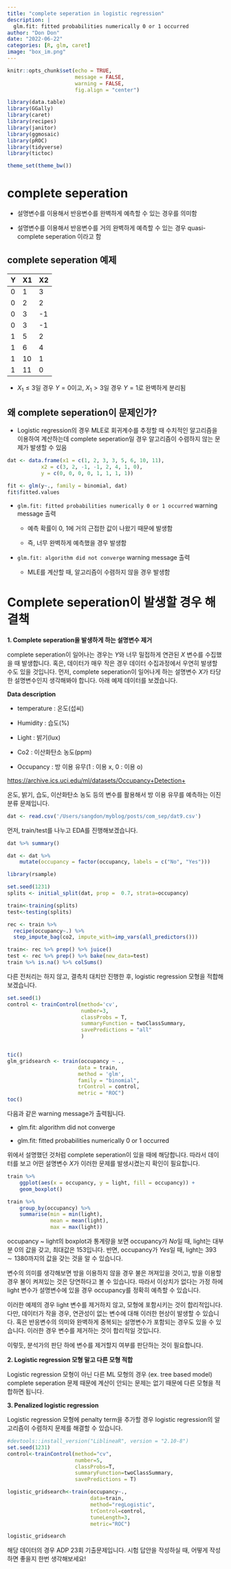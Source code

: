 ```yaml
---
title: "complete seperation in logistic regression"
description: |
  glm.fit: fitted probabilities numerically 0 or 1 occurred
author: "Don Don"
date: "2022-06-22"
categories: [R, glm, caret]
image: "box_im.png"
---
```



```r
knitr::opts_chunk$set(echo = TRUE,
                      message = FALSE, 
                      warning = FALSE,
                      fig.align = "center")
```

```r
library(data.table)
library(GGally)
library(caret)
library(recipes)
library(janitor)
library(ggmosaic)
library(pROC)
library(tidyverse)
library(tictoc)

theme_set(theme_bw())

```


# complete seperation 

-   설명변수를 이용해서 반응변수를 완벽하게 예측할 수 있는 경우를 의미함 

-   설명변수를 이용해서 반응변수를 거의 완벽하게 예측할 수 있는 경우 quasi-complete seperation 이라고 함 

## complete seperation 예제

| Y   | X1  | X2  |
|-----|-----|-----|
| 0   | 1   | 3   |
| 0   | 2   | 2   |
| 0   | 3   | -1  |
| 0   | 3   | -1  |
| 1   | 5   | 2   |
| 1   | 6   | 4   |
| 1   | 10  | 1   |
| 1   | 11  | 0   |

-   $X_1\le 3$일 경우 $Y=0$이고, $X_1>3$일 경우 $Y=1$로 완벽하게 분리됨



## 왜 complete seperation이 문제인가? 

-   Logistic regression의 경우 MLE로 회귀계수를 추정할 때 수치적인 알고리즘을 이용하여 계산하는데 complete seperation일 경우 알고리즘이 수렴하지 않는 문제가 발생할 수 있음 

```r
dat <- data.frame(x1 = c(1, 2, 3, 3, 5, 6, 10, 11), 
           x2 = c(3, 2, -1, -1, 2, 4, 1, 0), 
           y = c(0, 0, 0, 0, 1, 1, 1, 1))
```

```r
fit <- glm(y~., family = binomial, dat)
fit$fitted.values
```

-   `glm.fit: fitted probabilities numerically 0 or 1 occurred` warning message 출력 

    -   예측 확률이 0, 1에 거의 근접한 값이 나왔기 때문에 발생함 
    
    -   즉, 너무 완벽하게 예측했을 경우 발생함 

-   `glm.fit: algorithm did not converge` warning message 출력 

    -   MLE를 계산할 때, 알고리즘이 수렴하지 않을 경우 발생함  

    



# Complete seperation이 발생할 경우 해결책 

**1. Complete seperation을 발생하게 하는 설명변수 제거**

complete seperation이 일어나는 경우는 $Y$와 너무 밀접하게 연관된 $X$ 변수를 수집했을 때 발생합니다. 혹은, 데이터가 매우 작은 경우 데이터 수집과정에서 우연히 발생할 수도 있을 것입니다. 먼저, complete seperation이 일어나게 하는 설명변수 $X$가 타당한 설명변수인지 생각해봐야 합니다. 아래 예제 데이터를 보겠습니다. 

**Data description**

-   temperature : 온도(섭씨)

-   Humidity : 습도(%)

-   Light : 밝기(lux)

-   Co2 : 이산화탄소 농도(ppm)

-   Occupancy : 방 이용 유무(1 : 이용 x, 0 : 이용 o)

<https://archive.ics.uci.edu/ml/datasets/Occupancy+Detection+>

온도, 밝기, 습도, 이산화탄소 농도 등의 변수를 활용해서 방 이용 유무를 예측하는 이진 분류 문제입니다. 

```r

dat <- read.csv('/Users/sangdon/myblog/posts/com_sep/dat9.csv')
```

먼저, train/test를 나누고 EDA를 진행해보겠습니다. 

```r
dat %>% summary()
```


```r
dat <- dat %>% 
    mutate(occupancy = factor(occupancy, labels = c("No", "Yes")))

library(rsample)

set.seed(1231)
splits <- initial_split(dat, prop =  0.7, strata=occupancy)

train<-training(splits)
test<-testing(splits)
```


```r
rec <- train %>%
  recipe(occupancy~.) %>%
  step_impute_bag(co2, impute_with=imp_vars(all_predictors()))

train<- rec %>% prep() %>% juice()
test <- rec %>% prep() %>% bake(new_data=test)
train %>% is.na() %>% colSums()
```

다른 전처리는 하지 않고, 결측치 대치만 진행한 후, logistic regression 모형을 적합해보겠습니다. 


```r
set.seed(1)
control <- trainControl(method='cv', 
                        number=3, 
                        classProbs = T,
                        summaryFunction = twoClassSummary, 
                        savePredictions = "all"
                        )


tic()
glm_gridsearch <- train(occupancy ~ .,             
                       data = train,               
                       method = 'glm',
                       family = "binomial",
                       trControl = control,
                       metric = "ROC") 
toc()

```


다음과 같은 warning message가 출력됩니다. 

-   glm.fit: algorithm did not converge 

-   glm.fit: fitted probabilities numerically 0 or 1 occurred

위에서 설명했던 것처럼 complete seperation이 있을 때에 해당합니다. 따라서 데이터를 보고 어떤 설명변수 $X$가 이러한 문제를 발생시켰는지 확인이 필요합니다. 


```r
train %>% 
    ggplot(aes(x = occupancy, y = light, fill = occupancy)) + 
    geom_boxplot()
```


```r
train %>% 
    group_by(occupancy) %>% 
    summarise(min = min(light), 
              mean = mean(light), 
              max = max(light))

```

occupancy ~ light의 boxplot과 통계량을 보면 occupancy가 $No$일 때, light는 대부분 $0$의 값을 갖고, 최대값은 $153$입니다. 반면, occupancy가 $Yes$일 때, light는 $393 \sim 1380$까지의 값을 갖는 것을 알 수 있습니다. 

변수의 의미를 생각해보면 방을 이용하지 않을 경우 불은 꺼져있을 것이고, 방을 이용할 경우 불이 켜져있는 것은 당연하다고 볼 수 있습니다. 따라서 이상치가 없다는 가정 하에 light 변수가 설명변수에 있을 경우 occupancy를 정확히 예측할 수 있습니다. 

이러한 예제의 경우 light 변수를 제거하지 않고, 모형에 포함시키는 것이 합리적입니다. 다만, 데이터가 작을 경우, 연관성이 없는 변수에 대해 이러한 현상이 발생할 수 있습니다. 혹은 반응변수의 의미와 완벽하게 중복되는 설명변수가 포함되는 경우도 있을 수 있습니다. 이러한 경우 변수를 제거하는 것이 합리적일 것입니다. 

이렇듯, 분석가의 판단 하에 변수를 제거할지 여부를 판단하는 것이 필요합니다. 


**2. Logistic regression 모형 말고 다른 모형 적합** 

Logistic regression 모형이 아닌 다른 ML 모형의 경우 (ex. tree based model) complete seperation 문제 때문에 계산이 안되는 문제는 없기 때문에 다른 모형을 적합하면 됩니다. 


**3. Penalized logistic regression** 

Logistic regression 모형에 penalty term을 추가할 경우 logistic regression의 알고리즘이 수렴하지 문제를 해결할 수 있습니다. 


```r
#devtools::install_version("LiblineaR", version = "2.10-8")
set.seed(1231)
control<-trainControl(method="cv",
                      number=5,
                      classProbs=T,
                      summaryFunction=twoClassSummary,
                      savePredictions = T)

logistic_gridsearch<-train(occupancy~.,
                           data=train,
                           method="regLogistic",
                           trControl=control,
                           tuneLength=3,
                           metric="ROC")

logistic_gridsearch
```

해당 데이터의 경우 ADP 23회 기출문제입니다. 시험 답안을 작성하실 때, 어떻게 작성하면 좋을지 한번 생각해보세요! 



